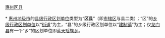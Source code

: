 [[category:惠州区县|]]
{{catmore|惠州市|广东省惠州市}}
<br>{{hideh
|Head = [[惠州市|惠州]][[:Category:惠州区县|各区县]]所辖[[:Category:惠州街道_(行政区划)|街道]]与[[:Category:惠州乡级行政区划|乡镇]]
|FrameStyle   = border:solid 1px #000080;
|HeadStyle    = text-align:center;background:transparent;
|ContentStyle = background: #99CCFF;
}}<br>
* [[惠州市|惠州地级市]]的[[县级行政区|县级行政区划单位]]类型为“'''区县'''”（即[[市辖区|市辖区]]与县二类）；“区”的[[乡级行政区划|乡级行政区划单位]]以“[[街道_(行政区划)|街道]]”为主，“县”的乡级行政区划单位以“[[镇|建制镇]]”为主；仅[[龙门县|龙门县]]有一个“乡”的区划单位即[[蓝天瑶族乡|蓝天瑶族乡]]。
{{乡级行政区划分类说明}}<br>
{{廣東省惠州市惠城區行政區劃|state =expanded}}<br>
{{惠州市惠阳区行政区划|state =expanded}}<br>
{{博罗县行政区划|state =expanded}}<br>
{{惠东县行政区划|state =expanded}}<br>
{{龙门县行政区划|state =expanded}}
{{hidef}}